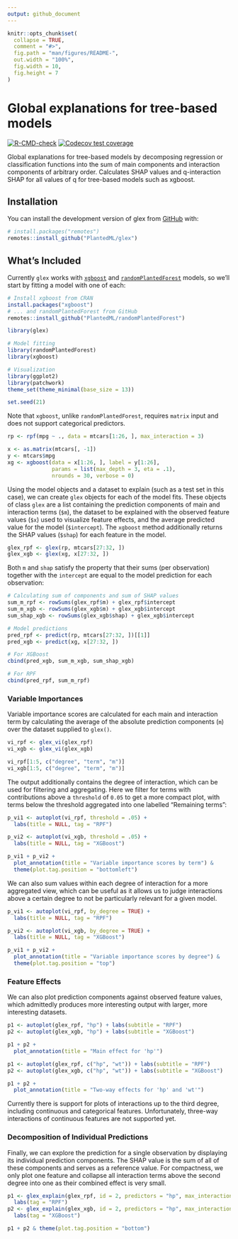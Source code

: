 ```yaml
---
output: github_document
---
```


<!-- README.md is generated from README.Rmd. Please edit that file -->

```r
knitr::opts_chunk$set(
  collapse = TRUE,
  comment = "#>",
  fig.path = "man/figures/README-",
  out.width = "100%",
  fig.width = 10,
  fig.height = 7
)
```

# Global explanations for tree-based models

<!-- badges: start -->
[![R-CMD-check](https://github.com/PlantedML/glex/actions/workflows/R-CMD-check.yaml/badge.svg)](https://github.com/PlantedML/glex/actions/workflows/R-CMD-check.yaml)
[![Codecov test coverage](https://codecov.io/gh/PlantedML/glex/branch/master/graph/badge.svg)](https://app.codecov.io/gh/PlantedML/glex?branch=master)
<!-- badges: end -->

Global explanations for tree-based models by decomposing  regression or classification functions into the sum of main components and interaction components of arbitrary order. Calculates SHAP values and q-interaction SHAP for all values of q for tree-based models such as xgboost.

## Installation

You can install the development version of glex from [GitHub](https://github.com/) with:

``` r
# install.packages("remotes")
remotes::install_github("PlantedML/glex")
```

## What's Included

Currently `glex` works with [`xgboost`][xgb] and [`randomPlantedForest`][rpf] models, so we'll start by fitting a model with one of each:

```r
# Install xgboost from CRAN
install.packages("xgboost")
# ... and randomPlantedForest from GitHub
remotes::install_github("PlantedML/randomPlantedForest")
```

```r
library(glex)

# Model fitting
library(randomPlantedForest)
library(xgboost)

# Visualization
library(ggplot2)
library(patchwork)
theme_set(theme_minimal(base_size = 13))

set.seed(21)
```

Note that `xgboost`, unlike `randomPlantedForest`, requires `matrix` input and does not support categorical predictors.

```r
rp <- rpf(mpg ~ ., data = mtcars[1:26, ], max_interaction = 3)

x <- as.matrix(mtcars[, -1])
y <- mtcars$mpg
xg <- xgboost(data = x[1:26, ], label = y[1:26],
              params = list(max_depth = 3, eta = .1),
              nrounds = 30, verbose = 0)

```

Using the model objects and a dataset to explain (such as a test set in this case), we can create `glex` objects
for each of the model fits.
These objects of class `glex` are a list containing the prediction components of main and interaction terms (`$m`), the dataset to be explained with
the observed feature values (`$x`) used to visualize feature effects, and the average predicted value for the model (`$intercept`).
The `xgboost` method additionally returns the SHAP values (`$shap`) for each feature in the model.

```r
glex_rpf <- glex(rp, mtcars[27:32, ])
glex_xgb <- glex(xg, x[27:32, ])
```

Both `m` and `shap` satisfy the property that their sums (per observation) together with the `intercept` are equal to the model prediction for each observation:

```r
# Calculating sum of components and sum of SHAP values
sum_m_rpf <- rowSums(glex_rpf$m) + glex_rpf$intercept
sum_m_xgb <- rowSums(glex_xgb$m) + glex_xgb$intercept
sum_shap_xgb <- rowSums(glex_xgb$shap) + glex_xgb$intercept

# Model predictions
pred_rpf <- predict(rp, mtcars[27:32, ])[[1]]
pred_xgb <- predict(xg, x[27:32, ])

# For XGBoost
cbind(pred_xgb, sum_m_xgb, sum_shap_xgb)

# For RPF
cbind(pred_rpf, sum_m_rpf)
```


### Variable Importances

Variable importance scores are calculated for each main and interaction term by calculating the average of the absolute prediction components (`m`) over the dataset supplied to `glex()`.

```r
vi_rpf <- glex_vi(glex_rpf)
vi_xgb <- glex_vi(glex_xgb)

vi_rpf[1:5, c("degree", "term", "m")]
vi_xgb[1:5, c("degree", "term", "m")]
```

The output additionally contains the degree of interaction, which can be used for filtering and aggregating. Here we filter for terms with contributions above a `threshold` of `0.05` to get a more compact plot, with terms below the threshold aggregated into one labelled "Remaining terms":

```r
p_vi1 <- autoplot(vi_rpf, threshold = .05) + 
  labs(title = NULL, tag = "RPF")

p_vi2 <- autoplot(vi_xgb, threshold = .05) + 
  labs(title = NULL, tag = "XGBoost")

p_vi1 + p_vi2 +
  plot_annotation(title = "Variable importance scores by term") & 
  theme(plot.tag.position = "bottomleft")
```
We can also sum values within each degree of interaction for a more aggregated view, which can be useful as it allows us to judge interactions above a certain degree to not be particularly relevant for a given model.

```r
p_vi1 <- autoplot(vi_rpf, by_degree = TRUE) + 
  labs(title = NULL, tag = "RPF")

p_vi2 <- autoplot(vi_xgb, by_degree = TRUE) + 
  labs(title = NULL, tag = "XGBoost")

p_vi1 + p_vi2 +
  plot_annotation(title = "Variable importance scores by degree") & 
  theme(plot.tag.position = "top")
```


### Feature Effects

We can also plot prediction components against observed feature values, which admittedly produces more interesting output with larger, more interesting datasets.

```r
p1 <- autoplot(glex_rpf, "hp") + labs(subtitle = "RPF")
p2 <- autoplot(glex_xgb, "hp") + labs(subtitle = "XGBoost")

p1 + p2 + 
  plot_annotation(title = "Main effect for 'hp'")

p1 <- autoplot(glex_rpf, c("hp", "wt")) + labs(subtitle = "RPF")
p2 <- autoplot(glex_xgb, c("hp", "wt")) + labs(subtitle = "XGBoost")

p1 + p2 + 
  plot_annotation(title = "Two-way effects for 'hp' and 'wt'")
```

Currently there is support for plots of interactions up to the third degree, including continuous and categorical features. Unfortunately, three-way interactions of continuous features are not supported yet.

### Decomposition of Individual Predictions

Finally, we can explore the prediction for a single observation by displaying its individual prediction components. The SHAP value is the sum of all of these components and serves as a reference value. 
For compactness, we only plot one feature and collapse all interaction terms above the second degree into one as their combined effect is very small.

```r
p1 <- glex_explain(glex_rpf, id = 2, predictors = "hp", max_interaction = 2) + 
  labs(tag = "RPF")
p2 <- glex_explain(glex_xgb, id = 2, predictors = "hp", max_interaction = 2) + 
  labs(tag = "XGBoost")

p1 + p2 & theme(plot.tag.position = "bottom")
```



[xgb]: https://cran.r-project.org/package=xgboost
[rpf]: http://plantedml.com/randomPlantedForest/
